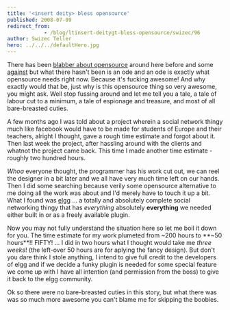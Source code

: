 ```yaml
---
title: '<insert deity> bless opensource'
published: 2008-07-09
redirect_from: 
            - /blog/ltinsert-deitygt-bless-opensource/swizec/96
author: Swizec Teller
hero: ../../../defaultHero.jpg
---
```

There has been [blabber about opensource](http://swizec.com/index.php/mode=news/id=297) around here before and some [against](http://swizec.com/index.php/mode=news/id=226) but what there hasn't been is an ode and an ode is exactly what opensource needs right now. Because it's fucking awesome! And why exactly would that be, just why is this opensource thing so very awesome, you might ask. Well stop fussing around and let me tell you a tale, a tale of labour cut to a minimum, a tale of espionage and treasure, and most of all bare-breasted cuties.

A few months ago I was told about a project wherein a social network thingy much like facebook would have to be made for students of Europe and their teachers, alright I thought, gave a rough time estimate and forgot about it. Then last week the project, after hassling around with the clients and whatnot the project came back. This time I made another time estimate - roughly two hundred hours.

_Whoa_ everyone thought, the programmer has his work cut out, we can reel the designer in a bit later and we all have very much time left on our hands. Then I did some searching because verily some opensource alternative to me doing all the work was about and I'd merely have to touch it up a bit. What I found was [elgg](http://elgg.org/) ... a totally and absolutely complete social networking thingy that has _everything_ absolutely **everything** we needed either built in or as a freely available plugin.

Now you may not fully understand the situation here so let me boil it down for you. The time estimate for my work plumeted from ~200 hours to **~50 hours**!! FIFTY! ... I did in two hours what I thought would take me _three weeks_! (the left-over 50 hours are for aplying the fancy design). But don't you dare think I stole anything, I intend to give full credit to the developers of elgg and if we decide a funky plugin is needed for some special feature we come up with I have all intention (and permission from the boss) to give it back to the elgg community.

Ok so there were no bare-breasted cuties in this story, but what there was was so much more awesome you can't blame me for skipping the boobies.